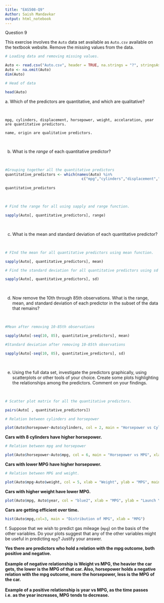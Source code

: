 ```yaml
---
title: "EAS508-Q9"
Author: Saish Mandavkar
output: html_notebook
---
```


Question 9

This exercise involves the `Auto` data set available as `Auto.csv` available on the textbook website. Remove the missing values from the data.

```r
# Loading data and removing missing values.

Auto <- read.csv("Auto.csv", header = TRUE, na.strings = "?", stringsAsFactors = T)
Auto <- na.omit(Auto)
dim(Auto)
```

```r
# Head of data

head(Auto)
```

| a. Which of the predictors are quantitative, and which are qualitative?

<br>

    mpg, cylinders, displacement, horsepower, weight, accelaration, year are quantitative predictors.

    name, origin are qualitative predictors. 

<br>

b.  What is the *range* of each quantitative predictor?

<br>

```r
#Grouping together all the quantitative predictors
quantitative_predictors <- which(names(Auto) %in%
                                   c("mpg","cylinders","displacement","horsepower", "weight","acceleration","year"))
      
quantitative_predictors
```

<br>

```r
# Find the range for all using sapply and range function.

sapply(Auto[, quantitative_predictors], range)
```

<br>

c.  What is the mean and standard deviation of each quantitative predictor?

<br>

```r
# FInd the mean for all quantitative predictors using mean function.

sapply(Auto[, quantitative_predictors], mean)
```

```r
# Find the standard deviation for all quantitative predictors using sd function.

sapply(Auto[, quantitative_predictors], sd)
```

<br>

d.  Now remove the 10th through 85th observations. What is the range, mean, and standard deviation of each predictor in the subset of the data that remains?

<br>

```r
#Mean after removing 10-85th observations

sapply(Auto[-seq(10, 85), quantitative_predictors], mean)
```

```r
#Standard deviation after removing 10-85th observations

sapply(Auto[-seq(10, 85), quantitative_predictors], sd)
```

<br>

e.  Using the full data set, investigate the predictors graphically, using scatterplots or other tools of your choice. Create some plots highlighting the relationships among the predictors. Comment on your findings.

<br>

```r
# Scatter plot matrix for all the quantitative predictors.

pairs(Auto[ , quantitative_predictors])
```

```r
# Relation between cylinders and horsepower

plot(Auto$horsepower~Auto$cylinders, col = 2, main = "Horsepower vs Cylinders", xlab = "Cylinders", ylab = "Horsepower")
```

| **Cars with 8 cylinders have higher horsepower.**

```r
# Relation between mpg and horsepower

plot(Auto$horsepower~Auto$mpg, col = 6, main = "Horsepower vs MPG", xlab = "MPG", ylab = "Horsepower")

```

| **Cars with lower MPG have higher horsepower.**

```r
# Relation between MPG and weight.

plot(Auto$mpg~Auto$weight, col = 5, xlab = "Weight", ylab = "MPG", main = "Weight vs MPG")
```

| **Cars with higher weight have lower MPG.**

```r
plot(Auto$mpg, Auto$year, col = "blue2", xlab = "MPG", ylab = "Launch Year")
```

| **Cars are getting efficient over time.**

```r
hist(Auto$mpg,col=3, main = "Distribution of MPG", xlab = "MPG")
```

f\. Suppose that we wish to predict gas mileage (`mpg`) on the basis of the other variables. Do your plots suggest that any of the other variables might be useful in predicting `mpg`? Justify your answer.

| **Yes there are predictors who hold a relation with the mpg outcome, both positive and negative.**
| 
| **Example of negative relationship is Weight vs MPG, the heavier the car gets, the lower is the MPG of that car. Also, horsepower holds a negative relation with the mpg outcome, more the horsepower, less is the MPG of the car.**
| 
| **Example of a positive relationship is year vs MPG, as the time passes i.e. as the year increases, MPG tends to decrease.**
